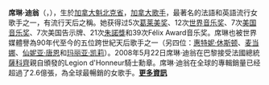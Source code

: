 '''席琳·迪翁'''（{{lang-fr|'''Céline Dion'''}}，{{bd|1968年|3月30日}}），生於[[加拿大|加拿大]][[魁北克省|魁北克省]]，[[加拿大|加拿大]][[歌手|歌手]]，最著名的法語和英語流行女歌手之一，有流行天后之稱。她获得过5次[[葛莱美奖|葛莱美奖]]、12次[[世界音乐奖|世界音乐奖]]、7次[[美国音乐奖|美国音乐奖]]、7次美国告示牌、21次[[朱諾獎|朱諾獎]]和39次Félix Award音乐奖。席琳也被世界媒體譽為90年代至今的五位跨世紀天后歌手之一（另四位：[[惠特妮·休斯顿|惠特妮·休斯顿]]、[[麦当娜|麦当娜]]、[[仙妮亚·唐恩|仙妮亚·唐恩]]和[[玛丽亚·凯莉|玛丽亚·凯莉]]）。2008年5月22日席琳·迪翁在巴黎接受法國總統[[薩科齊|薩科齊]]親自頒發的Legion d'Honneur騎士勳章。席琳·迪翁在全球的專輯銷量已经超過了2.6億張，為全球最暢銷的女歌手。'''[[席琳·狄翁|更多資訊]]'''